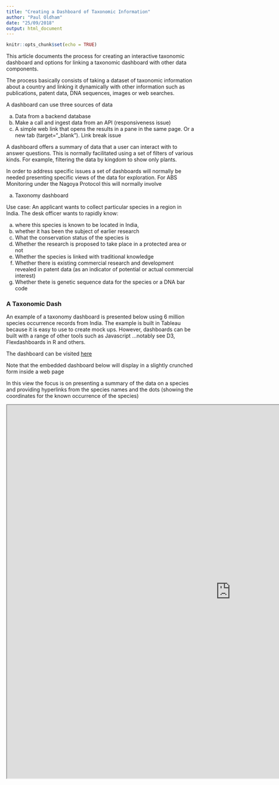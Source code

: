 ```yaml
---
title: "Creating a Dashboard of Taxonomic Information"
author: "Paul Oldham"
date: "25/09/2018"
output: html_document
---
```


```r
knitr::opts_chunk$set(echo = TRUE)
```

This article documents the process for creating an interactive taxonomic dashboard and options for linking a taxonomic dashboard with other data components. 

The process basically consists of taking a dataset of taxonomic information about a country and linking it dynamically with other information such as publications, patent data, DNA sequences, images or web searches.

A dashboard can use three sources of data

a) Data from a backend database
b) Make a call and ingest data from an API (responsiveness issue)
c) A simple web link that opens the results in a pane in the same page. Or a new tab (target="_blank"). Link break issue

A dashboard offers a summary of data that a user can interact with to answer questions. This is normally facilitated using a set of filters of various kinds. For example, filtering the data by kingdom to show only plants. 

In order to address specific issues a set of dashboards will normally be needed presenting specific views of the data for exploration. For ABS Monitoring under the Nagoya Protocol this will normally involve

a) Taxonomy dashboard

Use case: An applicant wants to collect particular species in a region in India. The desk officer wants to rapidly know:

a) where this species is known to be located in India, 
b) whether it has been the subject of earlier research
c) What the conservation status of the species is
d) Whether the research is proposed to take place in a protected area or not
e) Whether the species is linked with traditional knowledge
f) Whether there is existing commercial research and development revealed in patent data (as an indicator of potential or actual commercial interest)
g) Whether thete is genetic sequence data for the species or a DNA bar code

### A Taxonomic Dash

An example of a taxonomy dashboard is presented below using 6 million species occurrence records from India. The example is built in Tableau because it is easy to use to create mock ups. However, dashboards can be built with a range of other tools such as Javascript ...notably see D3, Flexdashboards in R and others. 

The dashboard can be visited [here](https://public.tableau.com/profile/poldham#!/vizhome/india_gbif/TaxonomyDashboard?publish=yes)

Note that the embedded dashboard below will display in a slightly crunched form inside a web page

In this view the focus is on presenting a summary of the data on a species and providing hyperlinks from the species names and the dots (showing the coordinates for the known occurrence of the species)

<iframe align = "center" width = "1200" height = "1000" src="https://public.tableau.com/profile/poldham#!/vizhome/india_gbif/TaxonomyDashboard?publish=yes"/>

The existing links are to 

a) scientific literature (crossref and core.ac.uk)
b) patent literature (using the Lens database)
c) Google Search for the species including traditional knowledge
d) Google Search including the word India
e) A lookup on GenBank for DNA sequence records (just for the species)

This approach focuses on triggering external links. An alternative approach is to embed a blank web page and trigger the response into that web page. An example of this is this page from the same Tableau workbook under Embedded Web Page.

Note that in Tableau this does not work particularly well in the public online version. It does work in the workbook in the desktop version of Tableau. In some cases nothing is displayed. 

To see results experiments with

- Lookup in Patent Title Abstract or Claims 
- Lookup in Patent
- Lookup Genbank

This gives an idea of the possiblity of triggering lookups from a species list (or a person list) to assist a desk officer with assessing applications.

### Map Layer Options

It would in future be desirable to add a map layer showing protected areas (national parks) to this kind of visualisation


## Conservation Status

The IUCN Red List provides information on the conservation status of species. However, it is not so easy to construct hyperlinks to the Red List and this would need to be done by passing the species to the Red List API service to retrieve the Red List Identifiers

### A note on the taxonomic data

The raw data for these views comes from GBIF for India with 6 million occurrence (observation) records [insert DOI]. 

The main information from this table that will typically be of interest (for finding out about the species) is

- kingdom
- phylum
- class
- order
- family
- genus
- species
- scientific name
- decimal latitude
- decimal longitude

Additional information of interest is 

- Locality
- Issues (which refer to issues with the observation data itself and mainly of interest for data preparation)

Important Keyas are

- gbifid (which relates in this data to the occurrence record)
- taxonkey
- specieskey

The specieskey (which is often but not always the same as the taxonkey) is used in the GBIF API and database for lookup. In the raw data (not shown here) the first row in the gbif data is for Threskiornis melanocephalus or the Black headed Ibis. We can select the records on the species key, 

```r
india_raw %>% 
  filter(specieskey == "2480767")
```

That would give us 25,114 observations of this species in India. 

If we wanted to link out to the GBIF database or retrieve more data using the GBIF API then we would use the specieskey.

On the public website that would be here: [https://www.gbif.org/species/2480767](https://www.gbif.org/species/2480767)

Note that the species key is simply added to the end of the URL and leads to this page. 

```r
knitr::include_graphics("images/gbif_example.png")
```


When working with GBIF data (as discussed in detail [here](https://poldham.github.io/abs/gbif.html)) note that many of the observation records will be for birds. Bird data will often flood the dataset. 

Other searches of taxonomic data sources can be added such as 

The encyclopedia of life

http://eol.org/search/q=Threskiornis%20melanocephalus

The Biodiversity Heritage Library (for older digitised texts)

http://www.biodiversitylibrary.org/name/Threskiornis_melanocephalus

Note that creating these links requires attention to the specific URL structures for the external sources. 

### Summarising the Data

For summaries of the data as above note that a combination will be needed of count and count distinct. Thus count would be used to count up the occurrences associated with a species. Count distinct would be used to count up the number of species in a kingdom for this data. It is important to check the counts to avoid unexpected results.

## Combining Dashboards

When datasets are available from the scientific literature or the patent literature it is possible to construct dashboards that combine the different data sources, Thus, in reviewing an application for an ABS permit or in reviewing the outputs of research we might want to look 



